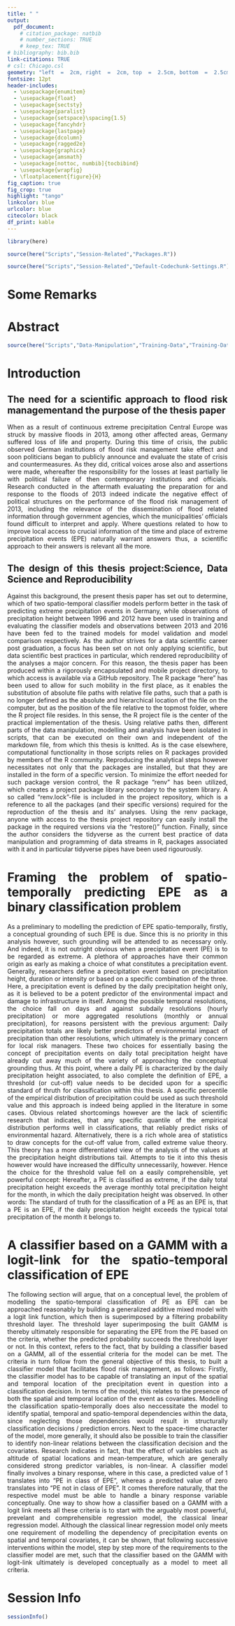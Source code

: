 ```yaml
---
title: " "
output:
  pdf_document:
    # citation_package: natbib
    # number_sections: TRUE
    # keep_tex: TRUE
# bibliography: bib.bib
link-citations: TRUE
# csl: Chicago.csl
geometry: "left  =  2cm, right  =  2cm, top  =  2.5cm, bottom  =  2.5cm"
fontsize: 12pt
header-includes:
  - \usepackage{enumitem}
  - \usepackage{float}
  - \usepackage{sectsty}
  - \usepackage{paralist}
  - \usepackage{setspace}\spacing{1.5}
  - \usepackage{fancyhdr}
  - \usepackage{lastpage}
  - \usepackage{dcolumn}
  - \usepackage{ragged2e}
  - \usepackage{graphicx}
  - \usepackage{amsmath}
  - \usepackage[nottoc, numbib]{tocbibind}
  - \usepackage{wrapfig}
  - \floatplacement{figure}{H}
fig_caption: true 
fig_crop: true
highlight: "tango"
linkcolor: blue
urlcolor: blue
citecolor: black
df_print: kable
---
```


```r
library(here)
```

```r
source(here("Scripts","Session-Related","Packages.R"))
```

```r
source(here("Scripts","Session-Related","Default-Codechunk-Settings.R"))
```


<style>
body {
text-align: justify}
</style>

\allsectionsfont{\centering}
\subsectionfont{\centering}
\subsubsectionfont{\justifying}

\pagenumbering{gobble}

\begin{FlushRight}

\vspace{0cm}

```r
knitr::include_graphics(here("Input","Images","LogoUni.png"))
```

\end{FlushRight}

\begin{centering}

\vspace{3 cm}

\LARGE

\setstretch{1}
{\bf A COMPARISON OF SPACE-TIME\\MODELING APPROACHES FOR\\EXTREME PRECIPITATION IN GERMANY BETWEEN 1996 AND 2016} 

\vspace{0.5 cm}

\large
{\bf A thesis paper for the degree of Bachelor of Arts (B.A.)}
 
\vspace{1.5cm}
 
{\ Wintersemester 2022}

\normalsize
\singlespacing

By

\Large
\singlespacing
{\ Ekin Gülhan}

\end{centering}

\begin{FlushLeft}

\vspace{3 cm}

\Large
\singlespacing
\normalsize
Supervisor: Dr. Isa Marques \\Enrolment number: 21675680 \\e-mail: ekin.guelhan(at)stud.uni-goettingen.de \\Address: Hannoversche Straße 134, 37077 Göttingen \\Date: `r Sys.Date()` 

\end{FlushLeft}

\newpage 

\centering
\raggedright
\hypersetup{linkcolor = black}
\tableofcontents

\newcounter{savepage}
\cleardoublepage
\pagenumbering{Roman}

\newpage

# Some Remarks

\begin{Center}
\begin{justify}
\normalsize
\textbf{Dear Dr. Marques,}\newline
this version of the thesis paper is meant to lay out the general argument of my thesis paper and decisions I have made along the way until now, in the hope, that I can get some feedback in terms of disagreement or agreement. With some tasks, I have been successful in implementing them already, with others, I have not. For those ideas I have not finished implementing in R, I may just refer to the concept of their implementation. Also, I do not reference my explanations and statements as of now, which I do not believe to be relevant for our meeting on thursday just yet. Much of my work was focused on the theory behind the regression models, on how to design a reproducible analysis project in R, using best practices of coding and data science. Some of this is already reflected in the way, that the github repository is structured and particularily in the structure of the code scripts. I especially want to point out that I managed to maximize the mobility of the project by using a combination of the packages "here", "renv" and GitHub obviously, such that anyone who installs both packages should be able to execute the scripts and the late markdown file without the usual trouble of setting work directories and caring about package versions, while scripts themselves are trimmed for readibility by rigorous application of the tidyverse logic, which I believe to reflect the philosophy of R of function and data flow based coding well. If you actually want to have a look at the scripts, there are only a few preliminary steps you need to take (this might be redundant, depending on whether you are familiar with "renv" and "here" or not):\newline 1. Open the r project file first\newline 2. Install and require "here" and "renv"\newline 3. Execute "renv::restore()" to load the packages from the renv lock file into the project library in the right versions.\newline
Thanks for reading and see you on thursday.
\end{justify}
\end{Center}

\newpage

# Abstract

\begin{Center}
\begin{justify}
\normalsize
\textbf{}
\end{justify}
\end{Center}

\newpage

\cleardoublepage
\setcounter{savepage}{\arabic{page}}
\pagenumbering{arabic}

\justifying

```r
source(here("Scripts","Data-Manipulation","Training-Data","Training-Data.R"))
```


# Introduction

## The need for a scientific approach to flood risk management\newline and the purpose of the thesis paper

When as a result of continuous extreme precipitation Central Europe was struck by massive floods in 2013, among other affected areas, Germany suffered loss of life and property. During this time of crisis, the public observed German institutions of flood risk management take effect and soon politicians began to publicly announce and evaluate the state of crisis and countermeasures. As they did, critical voices arose also and assertions were made, whereafter the responsibility for the losses at least partially lie with political failure of then contemporary institutions and officials. Research conducted in the aftermath evaluating the preparation for and response to the floods of 2013 indeed indicate the negative effect of political structures on the performance of the flood risk management of 2013, including the relevance of the dissemination of flood related information through government agencies, which the municipalities’ officials found difficult to interpret and apply. Where questions related to how to improve local access to crucial information of the time and place of extreme precipitation events (EPE) naturally warrant answers thus, a scientific approach to their answers is relevant all the more.

## The design of this thesis project:\newline Science, Data Science and Reproducibility

  Against this background, the present thesis paper has set out to determine, which of two spatio-temporal classifier models perform better in the task of predicting extreme precipitation events in Germany, while observations of precipitation height between 1996 and 2012 have been used in training and evaluating the classifier models and observations between 2013 and 2016 have been fed to the trained models for model validation and model comparison respectively. As the author strives for a data scientific career post graduation, a focus has been set on not only applying scientific, but data scientific best practices in particular, which rendered reproducibility of the analyses a major concern. For this reason, the thesis paper has been produced within a rigorously encapsulated and mobile project directory, to which access is available via a GitHub repository. The R package “here” has been used to allow for such mobility in the first place, as it enables the substitution of absolute file paths with relative file paths, such that a path is no longer defined as the absolute and hierarchical location of the file on the computer, but as the position of the file relative to the topmost folder, where the R project file resides. In this sense, the R project file is the center of the practical implementation of the thesis. Using relative paths then, different parts of the data manipulation, modelling and analysis have been isolated in scripts, that can be executed on their own and independent of the markdown file, from which this thesis is knitted. As is the case elsewhere, computational functionality in those scripts relies on R packages provided by members of the R community. Reproducing the analytical steps however necessitates not only that the packages are installed, but that they are installed in the form of a specific version. To minimize the effort needed for such package version control, the R package "renv" has been utilized, which creates a project package library secondary to the system library. A so called "renv.lock"-file is included in the project repository, which is a reference to all the packages (and their specific versions) required for the reproduction of the thesis and its' analyses. Using the renv package, anyone with access to the thesis project repository can easily install the package in the required versions via the "restore()" function. Finally, since the author considers the tidyverse as the current best practice of data manipulation and programming of data streams in R, packages associated with it and in particular tidyverse pipes have been used rigourously. 

\newpage

# Framing the problem of spatio-temporally predicting EPE as a binary classification problem
As a preliminary to modelling the prediction of EPE spatio-temporally, firstly, a conceptual grounding of such EPE is due. Since this is no priority in this analysis however, such grounding will be attended to as necessary only. And indeed, it is not outright obvious when a precipitation event (PE) is to be regarded as extreme. A plethora of approaches have their common origin as early as making a choice of what constitutes a precipitation event. Generally, researchers define a precipitation event based on precipitation height, duration or intensity or based on a specific combination of the three. Here, a precipitation event is defined by the daily precipitation height only, as it is believed to be a potent predictor of the environmental impact and damage to infrastructure in itself. Among the possible temporal resolutions, the choice fall on days and against subdaily resolutions (hourly precipitation) or more aggregated resolutions (monthly or annual precipitation), for reasons persistent with the previous argument: Daily precipitation totals are likely better predictors of environmental impact of precipitation than other resolutions, which ultimately is the primary concern for local risk managers. These two choices for essentially basing the concept of precipitation events on daily total precipitation height have already cut away much of the variety of approaching the conceptual grounding thus. At this point, where a daily PE is characterized by the daily precipitation height associated, to also complete the definition of EPE, a threshold (or cut-off) value needs to be decided upon for a specific standard of thruth for classification within this thesis.\newline
A specific percentile of the empirical distribution of precipitation could be used as such threshold value and this approach is indeed being applied in the literature in some cases. Obvious related shortcomings however are the lack of scientific research that indicates, that any specific quantile of the empirical distribution performs well in classifications, that reliably predict risks of environmental hazard. Alternatively, there is a rich whole area of statistics to draw concepts for the cut-off value from, called extreme value theory. This theory has a more differentiated view of the analysis of the values at the precipitation height distributions tail. Attempts to tie it into this thesis however would have increased the difficulty unnecessarily, however. Hence the choice for the threshold value fell on a easily comprehensible, yet powerful concept: Hereafter, a PE is classified as extreme, if the daily total precipitation height exceeds the average monthly total precipitation height for the month, in which the daily precipitation height was observed. In other words: The standard of truth for the classification of a PE as an EPE is, that a PE is an EPE, if the daily precipitation height exceeds the typical total precipitation of the month it belongs to. 

\newpage

# A classifier based on a GAMM with a logit-link for the spatio-temporal classification of EPE

The following section will argue, that on a conceptual level, the problem of modelling the spatio-temporal classification of PE as EPE can be approached reasonably by building a generalized additive mixed model with a logit link function, which then is superimposed by a filtering probability threshold layer. The threshold layer superimposing the built GAMM is thereby ultimately responsible for separating the EPE from the PE based on the criteria, whether the predicted probability succeeds the threshold layer or not. 
In this context, \textit{reasonably} refers to the fact, that by building a classifier based on a GAMM, all of the essential criteria for the model can be met. The criteria in turn follow from the general objective of this thesis, to built a classifier model that facilitates flood risk management, as follows: 
Firstly, the classifier model has to be capable of translating an input of the spatial and temporal location of the precipitation event in question into a classification decision. In terms of the model, this relates to the presence of both the spatial and temporal location of the event as covariates. Modelling the classification spatio-temporally does also neccessitate the model to identify spatial, temporal and spatio-temporal dependencies within the data, since neglecting those dependencies would result in structurally classification decisions / prediction errors. Next to the space-time character of the model, more generally, it should also be possible to train the classifier to identify non-linear relations between the classification decision and the covariates. Research indicates in fact, that the effect of variables such as altitude of spatial locations and mean-temperature, which are generally considered strong predictor variables, is non-linear. A classifier model finally involves a binary response, where in this case, a predicted value of 1 translates into "PE in class of EPE", whereas a predicted value of zero translates into "PE not in class of EPE". It comes therefore naturally, that the respective model must be able to handle a binary response variable conceptually.\newline
One way to show how a classifier based on a GAMM with a logit link meets all these criteria is to start with the arguably most powerful, prevelant and comprehensible regression model, the classical linear regression model. Although the classical linear regression model only meets one requirement of modelling the dependency of precipitation events on spatial and temporal covariates, it can be shown, that following successive interventions within the model, step by step more of the requirements to the classifier model are met, such that the classifier based on the GAMM with logit-link ultimately is developed conceptually as a model to meet all criteria.   

\newpage

# Session Info

```r
sessionInfo()
```

\newpage
